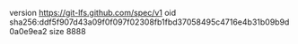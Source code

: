 version https://git-lfs.github.com/spec/v1
oid sha256:ddf5f907d43a09f0f097f02308fb1fbd37058495c4716e4b31b09b9d0a0e9ea2
size 8888
